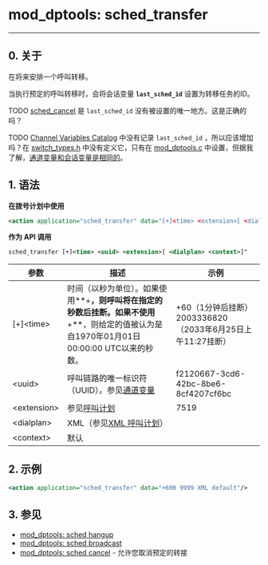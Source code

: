 # mod_dptools: sched_transfer

---

## 0. 关于

在将来安排一个呼叫转移。

当执行预定的呼叫转移时，会将会话变量 **`last_sched_id`** 设置为转移任务的ID。

TODO [sched\_cancel](./6587049.mdx#0-about) 是 `last_sched_id` 没有被设置的唯一地方。这是正确的吗？

TODO [Channel Variables Catalog](../../../Channel-Variables-Catalog/index.mdx#comments) 中没有记录 `last_sched_id` ，所以应该增加吗？在 [switch\_types.h](https://github.com/signalwire/freeswitch/blob/master/src/include/switch%5Ftypes.h) 中没有定义它，只有在 [mod\_dptools.c](https://github.com/signalwire/freeswitch/blob/master/src/mod/applications/mod%5Fdptools/mod%5Fdptools.c) 中设置，但据我了解，[通道变量和会话变量是相同的](../../Community/Contributing-Code/Creating-New-Modules/9634354.mdx#0-about)。

## 1. 语法

**在拨号计划中使用**

```xml
<action application="sched_transfer" data="[+]<time> <extension>[ <dialplan> <context>]" />
```

**作为 API 调用**

```xml
sched_transfer [+]<time> <uuid> <extension>[ <dialplan> <context>]"
```

| 参数               | 描述                                                                                                                                                                                                                                                                           | 示例                                                                               |
| ---------------- | ------------------------------------------------------------------------------------------------------------------------------------------------------------------------------------------------------------------------------------------------------------------------------ | ---------------------------------------------------------------------------------- |
| \[+\]&lt;time>   | 时间（以秒为单位）。如果使用**+**，则呼叫将在指定的秒数后挂断。如果不使用**+**，则给定的值被认为是自1970年01月01日00:00:00 UTC以来的秒数。                                                                                                               | +60（1分钟后挂断）2003336820（2033年6月25日上午11:27挂断）                                                                    |
| &lt;uuid>         | 呼叫链路的唯一标识符（UUID）。参见[通道变量](../../Dialplan/Channel-Variables_16352493.mdx#about)                                                                                                                                                                           | f2120667-3cd6-42bc-8be6-8cf4207cf6bc                                              |
| &lt;extension>  | 参见[呼叫计划](../../Dialplan/index.mdx#0-about)                                                                                                                                                                                                                            | 7519                                                                               |
| &lt;dialplan>   | XML（参见[XML 呼叫计划](../../Dialplan/XML-Dialplan/index.mdx#about)）                                                                                                                                                                                                          |                                                                                      |
| &lt;context>    | 默认                                                                                                                                                                                                                                                                           |                                                                                      |

## 2\. 示例

```xml
<action application="sched_transfer" data="+600 9999 XML default"/>
```

## 3\. 参见

* [mod\_dptools: sched hangup](./6587061.mdx#0-about)
* [mod\_dptools: sched broadcast](./6587042.mdx#0-about)
* [mod\_dptools: sched cancel](./6587049.mdx#0-about) \- 允许您取消预定的转接